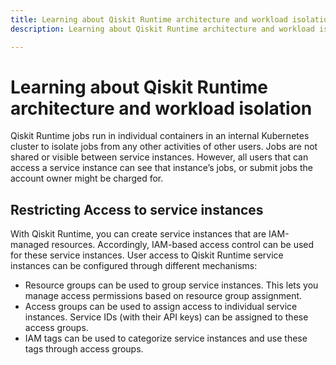 ```yaml
---
title: Learning about Qiskit Runtime architecture and workload isolation
description: Learning about Qiskit Runtime architecture and workload isolation

---
```


# Learning about Qiskit Runtime architecture and workload isolation

Qiskit Runtime jobs run in individual containers in an internal Kubernetes cluster to isolate jobs from any other activities of other users. Jobs are not shared or visible between service instances. However, all users that can access a service instance can see that instance’s jobs, or submit jobs the account owner might be charged for.

## Restricting Access to service instances

With Qiskit Runtime, you can create service instances that are IAM-managed resources. Accordingly, IAM-based access control can be used for these service instances.
User access to Qiskit Runtime service instances can be configured through different mechanisms:
-	Resource groups can be used to group service instances. This lets you manage access permissions based on resource group assignment.
-	Access groups can be used to assign access to individual service instances. Service IDs (with their API keys) can be assigned to these access groups.
-	IAM tags can be used to categorize service instances and use these tags through access groups.
